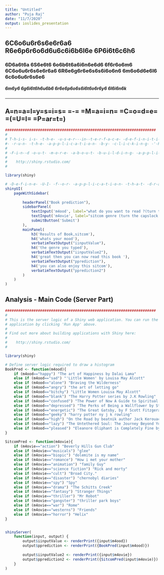 ---
title: "Untitled"
author: "Puja Raj"
date: "11/7/2020"
output: ioslides_presentation
---
## 6C6o6u6r6s6e6r6a6 R6e6p6r6o6d6u6c6i6b6l6e 6P6i6t6c6h6

### 6D6a6t6a 6S6e6t6 6o6b6t6a6i6n6e6d6 6f6r6o6m6 6C6o6u6r6s6e6r6a6 6R6e6g6r6e6s6s6i6o6n6 6m6o6d6e6l6 6c6o6u6r6s6e6 

##### 6m6y6 6g6i6t6h6u6b6 6r6e6p6o6s6i6t6o6r6y6 6l6i6n6k

---

## A=n=a=l=y=s=i=s= =-= =M=a=i=n= =C=o=d=e= =(=U=I= =P=ar=t=)


```r
#####################################################################
#
# T-h-i-s- i-s- -t-h-e- -u-s-e-r---in--t-e-r-f-a-c-e- -d-e-f-i-n-i-t-i-o-n -o-f- -a- -S-h-i-n-y- -w-e-b- -a-p-p-l-i-c-a-t-i-o-n-.- -Y-o-u- -c-a-n-
#- -r-u-n- -t-h-e- -a-p-p-l-i-c-a-t-i-o-n- -b-y- -c-l-i-c-k-i-n-g- -'-R-u-n- -A-pp-'- -a-b-o-v-e-.-
#
# -F-i-n--d -o-u-t- -m-o-r-e- -a-b-o-u-t- -b-u-i-l-d-i-n-g- -a-p-p-l-i-c-a-t-i-o-n-s- -w-i-t-h -S-h-i-n-y- -h-e-r-e-:-
#
#    http://shiny.rstudio.com/
#

library(shiny)

# -D-e-f-i-n-e- -U-I- -f--o-r- -a-p-p-l-i-c-a-t-i-o-n- -t-h-a-t- -d-r-a-w-s- -a- -h-i-s-t-o-g-r-a-m
shinyUI(
    pageWithSidebar(
        
        headerPanel("Book prediction"),
        sidebarPanel(
            textInput('m4ood', label="what do you want to read ?(turn the capslock button off)"),
            textInput('m4ovie', label="sitcom genre (turn the capslock button off)"),
            submitButton('Submit')
        ),
        mainPanel(
            h3('Results of Book,sitcom'),
            h4('whats your mood'),
            verbatimTextOutput("iinputValue"),
            h4('the genre you typed'),
            verbatimTextOutput("iinputValue2"),
            h4('great then you can now read this book '),
            verbatimTextOutput("pprediction"),
            h4('you can also enjoy this sitcom'),
            verbatimTextOutput("pprediction2")
        )
    )
)
```

## Analysis - Main Code (Server Part)


```r
#####################################################################
#
# This is the server logic of a Shiny web application. You can run the
# application by clicking 'Run App' above.
#
# Find out more about building applications with Shiny here:
#
#    http://shiny.rstudio.com/
#

library(shiny)

# Define server logic required to draw a histogram
BookPred <- function(m4ood){
    if (m4ood=="happy") "The art of Happiness by Dalai Lama"
    else if (m4ood=="sad") "'Little Women' by Louisa May Alcott"
    else if (m4ood=="alone") "Braving the Wilderness"
    else if (m4ood=="angry") "the art of letting go"
    else if (m4ood=="bitchy") "Little Women Louisa May Alcott"
    else if (m4ood=="blank") "The Harry Potter series by J.K Rowling"
    else if (m4ood=="confused") "The Power of Now A Guide to Spiritual Enlightenment"
    else if (m4ood=="depressed") "The Perks of Being a Wallflower by Stephen Chbosky"
    else if (m4ood=="energetic") "The Great Gatsby, by F Scott Fitzgerald"
    else if (m4ood=="geeky") "harry potter ny j k rowling"
    else if (m4ood=="high") "On the Road by beatnik author Jack Kerouac "
    else if (m4ood=="lazy") "The Untethered Soul: The Journey Beyond Yourself"
    else if (m4ood=="pleased") "Eleanore Oliphant is Completely Fine by Gail Honeyman."
}

SitcomPred <- function(m4ovie){
    if (m4ovie=="action") "Beverly Hills Gun Club"
    else if (m4ovie=="musicals") "glee"
    else if (m4ovie=="biopic") "dolemite is my name"
    else if (m4ovie=="romance") "How i met your mother"
    else if (m4ovie=="animation") "family Guy"
    else if (m4ovie=="science fiction") "Rick and morty"
    else if (m4ovie=="cult") "Broad City."
    else if (m4ovie=="disaster") "chernobyl diaries"
    else if (m4ovie=="spy") "Spy"
    else if (m4ovie=="drama") "The Schitts Creek"
    else if (m4ovie=="fantasy") "Stranger Things"
    else if (m4ovie=="thriller") "Mr Robot"
    else if (m4ovie=="gangster") "thriller park boys"
    else if (m4ovie=="war") "Rome"
    else if (m4ovie=="westerns") "Friends"
    else if (m4ovie=="horror") "Helix"
}


shinyServer(
    function(input, output) {
        output$iinputValue <- renderPrint({input$m4ood})
        output$pprediction <- renderPrint({BookPred(input$m4ood)})
        
        output$iinputValue2 <- renderPrint({input$m4ovie})
        output$pprediction2 <- renderPrint({SitcomPred(input$m4ovie)})
    }
)
```

